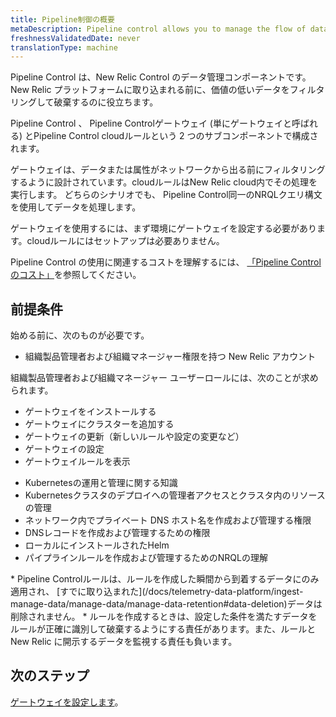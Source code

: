 ```yaml
---
title: Pipeline制御の概要
metaDescription: Pipeline control allows you to manage the flow of data from your monitored entities to New Relic.
freshnessValidatedDate: never
translationType: machine
---
```


Pipeline Control は、New Relic Control のデータ管理コンポーネントです。New Relic プラットフォームに取り込まれる前に、価値の低いデータをフィルタリングして破棄するのに役立ちます。

Pipeline Control 、 Pipeline Controlゲートウェイ (単にゲートウェイと呼ばれる) とPipeline Control cloudルールという 2 つのサブコンポーネントで構成されます。

ゲートウェイは、データまたは属性がネットワークから出る前にフィルタリングするように設計されています。cloudルールはNew Relic cloud内でその処理を実行します。 どちらのシナリオでも、 Pipeline Control同一のNRQLクエリ構文を使用してデータを処理します。

ゲートウェイを使用するには、まず環境にゲートウェイを設定する必要があります。cloudルールにはセットアップは必要ありません。

Pipeline Control の使用に関連するコストを理解するには、 [「Pipeline Control のコスト」](/docs/new-relic-control/pipeline-control/costs)を参照してください。

## 前提条件

始める前に、次のものが必要です。

* 組織製品管理者および組織マネージャー権限を持つ New Relic アカウント

<Callout variant="important" title="重要">
  組織製品管理者および組織マネージャー ユーザーロールには、次のことが求められます。

  * ゲートウェイをインストールする
  * ゲートウェイにクラスターを追加する
  * ゲートウェイの更新（新しいルールや設定の変更など）
  * ゲートウェイの設定
  * ゲートウェイルールを表示
</Callout>

* Kubernetesの運用と管理に関する知識
* Kubernetesクラスタのデプロイへの管理者アクセスとクラスタ内のリソースの管理
* ネットワーク内でプライベート DNS ホスト名を作成および管理する権限
* DNSレコードを作成および管理するための権限
* ローカルにインストールされたHelm
* パイプラインルールを作成および管理するためのNRQLの理解

<Callout variant="important">
  * Pipeline Controlルールは、ルールを作成した瞬間から到着するデータにのみ適用され、 [すでに取り込まれた](/docs/telemetry-data-platform/ingest-manage-data/manage-data/manage-data-retention#data-deletion)データは削除されません。
  * ルールを作成するときは、設定した条件を満たすデータをルールが正確に識別して破棄するようにする責任があります。また、ルールと New Relic に開示するデータを監視する責任も負います。
</Callout>

## 次のステップ

[ゲートウェイを設定します](/docs/new-relic-control/pipeline-control/set-up-and-deploy-pipeline-control#set-up-gateway)。